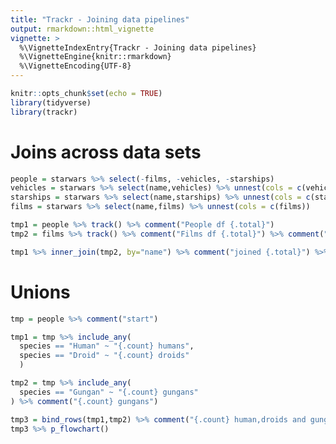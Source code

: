 ```yaml
---
title: "Trackr - Joining data pipelines"
output: rmarkdown::html_vignette
vignette: >
  %\VignetteIndexEntry{Trackr - Joining data pipelines}
  %\VignetteEngine{knitr::rmarkdown}
  %\VignetteEncoding{UTF-8}
---
```


```r
knitr::opts_chunk$set(echo = TRUE)
library(tidyverse)
library(trackr)
```

# Joins across data sets

```r



people = starwars %>% select(-films, -vehicles, -starships)
vehicles = starwars %>% select(name,vehicles) %>% unnest(cols = c(vehicles))
starships = starwars %>% select(name,starships) %>% unnest(cols = c(starships))
films = starwars %>% select(name,films) %>% unnest(cols = c(films))

tmp1 = people %>% track() %>% comment("People df {.total}")
tmp2 = films %>% track() %>% comment("Films df {.total}") %>% comment("a test comment")

tmp1 %>% inner_join(tmp2, by="name") %>% comment("joined {.total}") %>% flowchart()
```

# Unions

```r

tmp = people %>% comment("start")

tmp1 = tmp %>% include_any(
  species == "Human" ~ "{.count} humans",
  species == "Droid" ~ "{.count} droids"
  )

tmp2 = tmp %>% include_any(
  species == "Gungan" ~ "{.count} gungans"
) %>% comment("{.count} gungans")

tmp3 = bind_rows(tmp1,tmp2) %>% comment("{.count} human,droids and gungans") 
tmp3 %>% p_flowchart()

```



